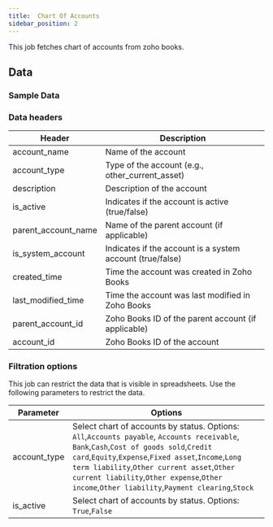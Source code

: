 ```yaml
---
title:  Chart Of Accounts
sidebar_position: 2
---
```


This job fetches chart of accounts from zoho books. 

<AddJob
  template="gsheet_zoho_books_chart_of_accounts"
/>

## Data

### Sample Data

<Gsheet
  src="https://docs.google.com/spreadsheets/d/1-gX-uq5YrTW-6gQJYM-mNXitEOfJLTiQCvPtV8CR1Yc/edit#gid=1499824955"
/>

### Data headers

| Header | Description |
|----|----|
| account_name | Name of the account |
| account_type | Type of the account (e.g., other_current_asset) |
| description | Description of the account |
| is_active | Indicates if the account is active (true/false) |
| parent_account_name | Name of the parent account (if applicable) |
| is_system_account | Indicates if the account is a system account (true/false) |
| created_time | Time the account was created in Zoho Books |
| last_modified_time | Time the account was last modified in Zoho Books |
| parent_account_id | Zoho Books ID of the parent account (if applicable) |
| account_id | Zoho Books ID of the account |

### Filtration options

This job can restrict the data that is visible in spreadsheets. Use the following parameters to restrict the data.

| Parameter | Options |
|----|----|
| account_type | Select chart of accounts by status. Options: `All`,`Accounts payable`, `Accounts receivable`, `Bank`,`Cash`,`Cost of goods sold`,`Credit card`,`Equity`,`Expense`,`Fixed asset`,`Income`,`Long term liability`,`Other current asset`,`Other current liability`,`Other expense`,`Other income`,`Other liability`,`Payment clearing`,`Stock` |
| is_active | Select chart of accounts by status. Options: `True`,`False` |


<!---
## Others

### Similar jobs

Similar sort of data can be achieved by using get accounting transaction job and filtering it by invoice type. 

### Reports that use this job

Here are some of the report templates that use this job: 
-->